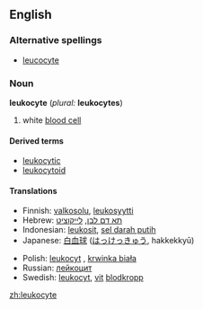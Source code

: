 ==English==

===Alternative spellings===
* [[leucocyte]]

===Noun===
'''leukocyte''' (''plural:'' '''leukocytes''')
# {{cytology}} white [[blood cell]]

====Derived terms====
*[[leukocytic]]
*[[leukocytoid]]

====Translations====
{{top}}
*Finnish: [[valkosolu]], [[leukosyytti]]
*Hebrew: [[תא דם לבן]], [[לייקוציט]]
*Indonesian: [[leukosit]], [[sel darah putih]]
*Japanese: [[白血球]] ([[はっけっきゅう]], hakkekkyū)
{{mid}}
*Polish: [[leukocyt]] {{m}}, [[krwinka biała]] {{f}}
*Russian: [[лейкоцит]]
*Swedish: [[leukocyt]], [[vit]] [[blodkropp]]
{{bottom}}

[[zh:leukocyte]]